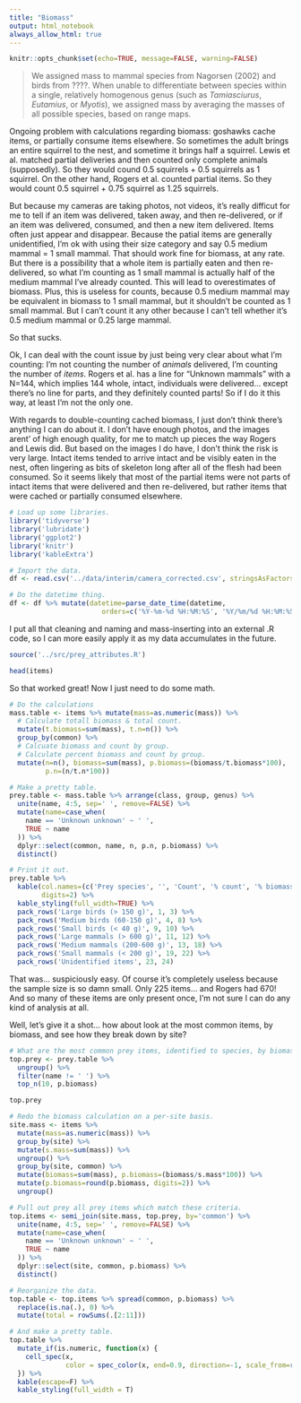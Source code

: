 ```yaml
---
title: "Biomass"
output: html_notebook
always_allow_html: true
---
```


```r
knitr::opts_chunk$set(echo=TRUE, message=FALSE, warning=FALSE)
```

>We assigned mass to mammal species from Nagorsen (2002) and birds from ????. When unable to differentiate between species within a single, relatively homogenous genus (such as *Tamiasciurus*, *Eutamius*, or *Myotis*), we assigned mass by averaging the masses of all possible species, based on range maps.

Ongoing problem with calculations regarding biomass: goshawks cache items, or partially consume items elsewhere. So sometimes the adult brings an entire squirrel to the nest, and sometime it brings half a squirrel. Lewis et al. matched partial deliveries and then counted only complete animals (supposedly). So they would cound 0.5 squirrels + 0.5 squirrels as 1 squirrel. On the other hand, Rogers et al. counted partial items. So they would count 0.5 squirrel + 0.75 squirrel as 1.25 squirrels.

But because my cameras are taking photos, not videos, it's really difficut for me to tell if an item was delivered, taken away, and then re-delivered, or if an item was delivered, consumed, and then a new item delivered. Items often just appear and disappear. Because the patial items are generally unidentified, I'm ok with using their size category and say 0.5 medium mammal = 1 small mammal. That should work fine for biomass, at any rate. But there is a possibility that a whole item is partially eaten and then re-delivered, so what I'm counting as 1 small mammal is actually half of the medium mammal I've already counted. This will lead to overestimates of biomass. Plus, this is useless for counts, because 0.5 medium mammal may be equivalent in biomass to 1 small mammal, but it shouldn't be counted as 1 small mammal. But I can't count it any other because I can't tell whether it's 0.5 medium mammal or 0.25 large mammal.

So that sucks.

Ok, I can deal with the count issue by just being very clear about what I'm counting: I'm not counting the number of *animals* delivered, I'm counting the number of *items*. Rogers et al. has a line for "Unknown mammals" with a N=144, which implies 144 whole, intact, individuals were delivered... except there's no line for parts, and they definitely counted parts! So if I do it this way, at least I'm not the only one.

With regards to double-counting cached biomass, I just don't think there's anything I can do about it. I don't have enough photos, and the images arent' of high enough quality, for me to match up pieces the way Rogers and Lewis did. But based on the images I do have, I don't think the risk is very large. Intact items tended to arrive intact and be visibly eaten in the nest, often lingering as bits of skeleton long after all of the flesh had been consumed. So it seems likely that most of the partial items were not parts of intact items that were delivered and then re-delivered, but rather items that were cached or partially consumed elsewhere.

```r
# Load up some libraries.
library('tidyverse')
library('lubridate')
library('ggplot2')
library('knitr')
library('kableExtra')

# Import the data.
df <- read.csv('../data/interim/camera_corrected.csv', stringsAsFactors=FALSE)

# Do the datetime thing.
df <- df %>% mutate(datetime=parse_date_time(datetime, 
                       orders=c('%Y-%m-%d %H:%M:%S', '%Y/%m/%d %H:%M:%S')))
```

I put all that cleaning and naming and mass-inserting into an external .R code, so I can more easily apply it as my data accumulates in the future.

```r
source('../src/prey_attributes.R')

head(items)
```

So that worked great! Now I just need to do some math.

```r
# Do the calculations
mass.table <- items %>% mutate(mass=as.numeric(mass)) %>%
  # Calculate totall biomass & total count.
  mutate(t.biomass=sum(mass), t.n=n()) %>% 
  group_by(common) %>%
  # Calcuate biomass and count by group.
  # Calculate percent biomass and count by group.
  mutate(n=n(), biomass=sum(mass), p.biomass=(biomass/t.biomass*100),
         p.n=(n/t.n*100))

# Make a pretty table.
prey.table <- mass.table %>% arrange(class, group, genus) %>% 
  unite(name, 4:5, sep=' ', remove=FALSE) %>% 
  mutate(name=case_when(
    name == 'Unknown unknown' ~ ' ',
    TRUE ~ name
  )) %>% 
  dplyr::select(common, name, n, p.n, p.biomass) %>% 
  distinct()

# Print it out.
prey.table %>% 
  kable(col.names=(c('Prey species', '', 'Count', '% count', '% biomass')), 
        digits=2) %>% 
  kable_styling(full_width=TRUE) %>%
  pack_rows('Large birds (> 150 g)', 1, 3) %>%
  pack_rows('Medium birds (60-150 g)', 4, 8) %>%
  pack_rows('Small birds (< 40 g)', 9, 10) %>% 
  pack_rows('Large mammals (> 600 g)', 11, 12) %>%
  pack_rows('Medium mammals (200-600 g)', 13, 18) %>%
  pack_rows('Small mammals (< 200 g)', 19, 22) %>%
  pack_rows('Unidentified items', 23, 24)
```

That was... suspiciously easy. Of course it's completely useless because the sample size is so damn small. Only 225 items... and Rogers had 670! And so many of these items are only present once, I'm not sure I can do any kind of analysis at all.

Well, let's give it a shot... how about look at the most common items, by biomass, and see how they break down by site?

```r
# What are the most common prey items, identified to species, by biomass?
top.prey <- prey.table %>% 
  ungroup() %>% 
  filter(name != ' ') %>% 
  top_n(10, p.biomass)

top.prey

# Redo the biomass calculation on a per-site basis.
site.mass <- items %>% 
  mutate(mass=as.numeric(mass)) %>% 
  group_by(site) %>% 
  mutate(s.mass=sum(mass)) %>% 
  ungroup() %>% 
  group_by(site, common) %>% 
  mutate(biomass=sum(mass), p.biomass=(biomass/s.mass*100)) %>% 
  mutate(p.biomass=round(p.biomass, digits=2)) %>% 
  ungroup()

# Pull out prey all prey items which match these criteria.
top.items <- semi_join(site.mass, top.prey, by='common') %>% 
  unite(name, 4:5, sep=' ', remove=FALSE) %>% 
  mutate(name=case_when(
    name == 'Unknown unknown' ~ ' ',
    TRUE ~ name
  )) %>% 
  dplyr::select(site, common, p.biomass) %>% 
  distinct()

# Reorganize the data.
top.table <- top.items %>% spread(common, p.biomass) %>% 
  replace(is.na(.), 0) %>% 
  mutate(total = rowSums(.[2:11]))

# And make a pretty table.
top.table %>%
  mutate_if(is.numeric, function(x) {
    cell_spec(x,  
              color = spec_color(x, end=0.9, direction=-1, scale_from=range(0, 55)))
  }) %>%
  kable(escape=F) %>%
  kable_styling(full_width = T)
```


